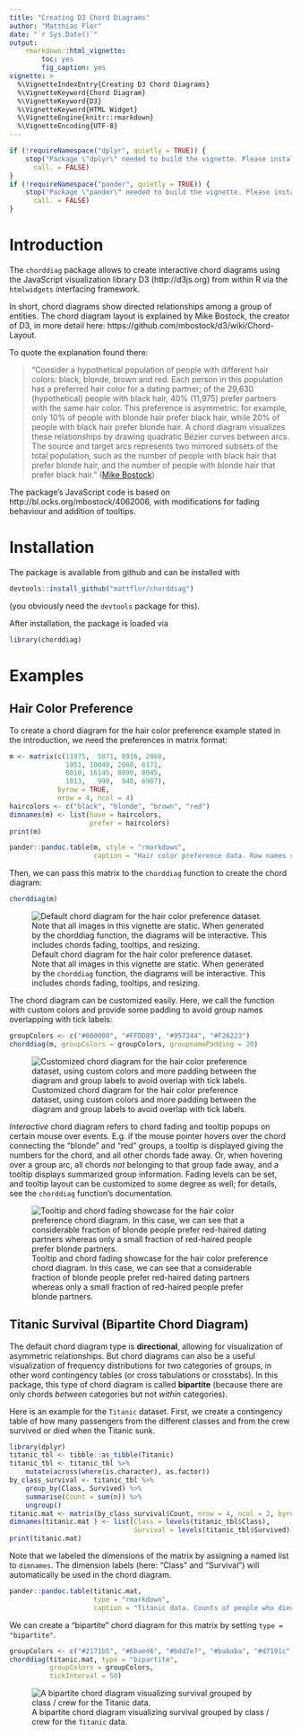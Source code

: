 ```yaml
---
title: "Creating D3 Chord Diagrams"
author: "Matthias Flor"
date: "`r Sys.Date()`"
output:
    rmarkdown::html_vignette:
        toc: yes
        fig_caption: yes
vignette: >
  %\VignetteIndexEntry{Creating D3 Chord Diagrams}
  %\VignetteKeyword{Chord Diagram}
  %\VignetteKeyword{D3}
  %\VignetteKeyword{HTML Widget}
  %\VignetteEngine{knitr::rmarkdown}
  %\VignetteEncoding{UTF-8}
---
```


```r
if (!requireNamespace("dplyr", quietly = TRUE)) {
    stop("Package \"dplyr\" needed to build the vignette. Please install it.",
      call. = FALSE)
}
if (!requireNamespace("pander", quietly = TRUE)) {
    stop("Package \"pander\" needed to build the vignette. Please install it.",
      call. = FALSE)
}
```


# Introduction

The `chorddiag` package allows to create interactive chord diagrams using the JavaScript visualization library D3 (http://d3js.org) from within R via the `htmlwidgets` interfacing framework.

In short, chord diagrams show directed relationships among a group of entities.
The chord diagram layout is explained by Mike Bostock, the creator of D3, in more detail here: https://github.com/mbostock/d3/wiki/Chord-Layout.

To quote the explanation found there:

> "Consider a hypothetical population of people with different hair colors: black, blonde, brown and red. Each person in this population has a preferred hair color for a dating partner; of the 29,630 (hypothetical) people with black hair, 40% (11,975) prefer partners with the same hair color. This preference is asymmetric: for example, only 10% of people with blonde hair prefer black hair, while 20% of people with black hair prefer blonde hair. A chord diagram visualizes these relationships by drawing quadratic Bézier curves between arcs. The source and target arcs represents two mirrored subsets of the total population, such as the number of people with black hair that prefer blonde hair, and the number of people with blonde hair that prefer black hair."
([Mike Bostock](https://github.com/mbostock/d3/wiki/Chord-Layout))

The package's JavaScript code is based on http://bl.ocks.org/mbostock/4062006, with modifications for fading behaviour and addition of tooltips.


# Installation

The package is available from github and can be installed with

```r
devtools::install_github("mattflor/chorddiag")
```

(you obviously need the `devtools` package for this).

After installation, the package is loaded via

```r
library(chorddiag)
```


# Examples

## Hair Color Preference

To create a chord diagram for the hair color preference example stated in the introduction, we need the preferences in matrix format:

```r
m <- matrix(c(11975,  5871, 8916, 2868,
              1951, 10048, 2060, 6171,
              8010, 16145, 8090, 8045,
              1013,   990,  940, 6907),
            byrow = TRUE,
            nrow = 4, ncol = 4)
haircolors <- c("black", "blonde", "brown", "red")
dimnames(m) <- list(have = haircolors,
                    prefer = haircolors)
print(m)
```

```r
pander::pandoc.table(m, style = "rmarkdown",
                     caption = "Hair color preference data. Row names show what hair color people have, and column names show what hair color they prefer for a dating partner.")
```

Then, we can pass this matrix to the `chorddiag` function to create the chord diagram:

```r
chorddiag(m)
```

![Default chord diagram for the hair color preference dataset. Note that all images in this vignette are static. When generated by the `chorddiag` function, the diagrams will be interactive. This includes chords fading, tooltips, and resizing.](images/chorddiagram-directional-hair-default.png)

The chord diagram can be customized easily.
Here, we call the function with custom colors and provide some padding to avoid group names overlapping with tick labels:

```r
groupColors <- c("#000000", "#FFDD89", "#957244", "#F26223")
chorddiag(m, groupColors = groupColors, groupnamePadding = 20)
```

![Customized chord diagram for the hair color preference dataset, using custom colors and more padding between the diagram and group labels to avoid overlap with tick labels.](images/chorddiagram-directional-hair.png)

*Interactive* chord diagram refers to chord fading and tooltip popups on certain mouse over events.
E.g. if the mouse pointer hovers over the chord connecting the "blonde" and "red" groups, a tooltip is displayed giving the numbers for the chord, and all other chords fade away.
Or, when hovering over a group arc, all chords *not * belonging to that group fade away, and a tooltip displays summarized group information.
Fading levels can be set, and tooltip layout can be customized to some degree as well; for details, see the `chorddiag` function's documentation.

![Tooltip and chord fading showcase for the hair color preference chord diagram. In this case, we can see that a considerable fraction of blonde people prefer red-haired dating partners whereas only a small fraction of red-haired people prefer blonde partners.](images/chorddiagram-directional-hair-tooltip.png)


## Titanic Survival (Bipartite Chord Diagram)

The default chord diagram type is **directional**, allowing for visualization of asymmetric relationships.
But chord diagrams can also be a useful visualization of frequency distributions for two categories of groups, in other word contingency tables (or cross tabulations or crosstabs).
In this package, this type of chord diagram is called **bipartite** (because there are only chords *between* categories but not *within* categories).

Here is an example for the `Titanic` dataset.
First, we create a contingency table of how many passengers from the different classes and from the crew survived or died when the Titanic sunk.

```r
library(dplyr)
titanic_tbl <- tibble::as_tibble(Titanic)
titanic_tbl <- titanic_tbl %>%
    mutate(across(where(is.character), as.factor))
by_class_survival <- titanic_tbl %>%
    group_by(Class, Survived) %>%
    summarise(Count = sum(n)) %>% 
    ungroup()
titanic.mat <- matrix(by_class_survival$Count, nrow = 4, ncol = 2, byrow = TRUE)
dimnames(titanic.mat ) <- list(Class = levels(titanic_tbl$Class),
                               Survival = levels(titanic_tbl$Survived))
print(titanic.mat)
```

Note that we labeled the dimensions of the matrix by assigning a named list to `dimnames`.
The dimension labels (here: "Class" and "Survival") will automatically be used in the chord diagram.

```r
pander::pandoc.table(titanic.mat, 
                     type = "rmarkdown",
                     caption = "Titanic data. Counts of people who died ('No') or survived ('Yes') grouped by membership to passenger class and crew.")
```

We can create a "bipartite" chord diagram for this matrix by setting `type = "bipartite"`.

```r
groupColors <- c("#2171b5", "#6baed6", "#bdd7e7", "#bababa", "#d7191c", "#1a9641")
chorddiag(titanic.mat, type = "bipartite", 
          groupColors = groupColors,
          tickInterval = 50)
```

![A bipartite chord diagram visualizing survival grouped by class / crew for the `Titanic` data.](images/chorddiagram-bipartite-titanic.png)

